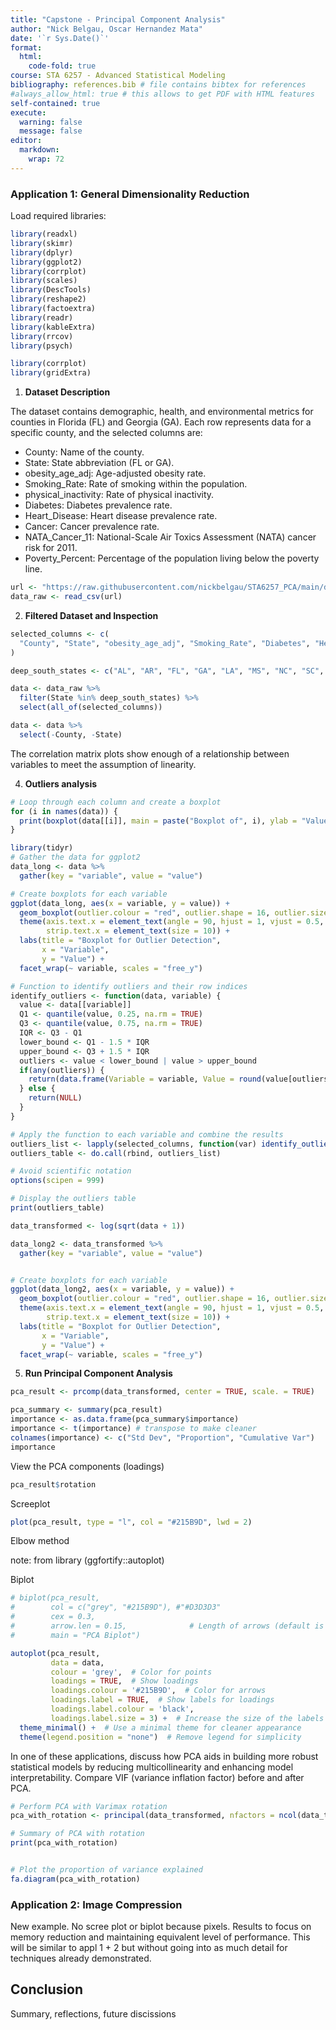 ```yaml
---
title: "Capstone - Principal Component Analysis"
author: "Nick Belgau, Oscar Hernandez Mata"
date: '`r Sys.Date()`'
format:
  html:
    code-fold: true
course: STA 6257 - Advanced Statistical Modeling
bibliography: references.bib # file contains bibtex for references
#always_allow_html: true # this allows to get PDF with HTML features
self-contained: true
execute: 
  warning: false
  message: false
editor: 
  markdown: 
    wrap: 72
---
```



### Application 1: General Dimensionality Reduction
Load required libraries:
```r
library(readxl)
library(skimr)
library(dplyr)
library(ggplot2)
library(corrplot)
library(scales)
library(DescTools)
library(reshape2)
library(factoextra)
library(readr)
library(kableExtra)
library(rrcov)
library(psych)

library(corrplot)
library(gridExtra)

```

1.  **Dataset Description**

The dataset contains demographic, health, and environmental metrics for counties in Florida (FL) and Georgia (GA). Each row represents data for a specific county, and the selected columns are:

- County: Name of the county.
- State: State abbreviation (FL or GA).
- obesity_age_adj: Age-adjusted obesity rate.
- Smoking_Rate: Rate of smoking within the population.
- physical_inactivity: Rate of physical inactivity.
- Diabetes: Diabetes prevalence rate.
- Heart_Disease: Heart disease prevalence rate.
- Cancer: Cancer prevalence rate.
- NATA_Cancer_11: National-Scale Air Toxics Assessment (NATA) cancer risk for 2011.
- Poverty_Percent: Percentage of the population living below the poverty line.

```r
url <- "https://raw.githubusercontent.com/nickbelgau/STA6257_PCA/main/data/Alz_mortality_data_complete_with_state_csv.csv"
data_raw <- read_csv(url)
```


2.  **Filtered Dataset and Inspection**

```r
selected_columns <- c(
  "County", "State", "obesity_age_adj", "Smoking_Rate", "Diabetes", "Heart_Disease", "Cancer",  "Mercury_TPY", "Lead_TPY", "Food_index", "Poverty_Percent", "Atrazine_High_KG", "SUNLIGHT"
)

deep_south_states <- c("AL", "AR", "FL", "GA", "LA", "MS", "NC", "SC", "TN", "TX", "VA")

data <- data_raw %>%
  filter(State %in% deep_south_states) %>%
  select(all_of(selected_columns))

data <- data %>%
  select(-County, -State)
```


The correlation matrix plots show enough of a relationship between variables to meet the assumption of linearity.

4.  **Outliers analysis**
```r
# Loop through each column and create a boxplot
for (i in names(data)) {
  print(boxplot(data[[i]], main = paste("Boxplot of", i), ylab = "Values", col = "lightblue"))
}

```


```r
library(tidyr)
# Gather the data for ggplot2
data_long <- data %>%
  gather(key = "variable", value = "value")

# Create boxplots for each variable
ggplot(data_long, aes(x = variable, y = value)) +
  geom_boxplot(outlier.colour = "red", outlier.shape = 16, outlier.size = 2) +
  theme(axis.text.x = element_text(angle = 90, hjust = 1, vjust = 0.5, size = 10),
        strip.text.x = element_text(size = 10)) +
  labs(title = "Boxplot for Outlier Detection",
       x = "Variable",
       y = "Value") +
  facet_wrap(~ variable, scales = "free_y")
```
```r
# Function to identify outliers and their row indices
identify_outliers <- function(data, variable) {
  value <- data[[variable]]
  Q1 <- quantile(value, 0.25, na.rm = TRUE)
  Q3 <- quantile(value, 0.75, na.rm = TRUE)
  IQR <- Q3 - Q1
  lower_bound <- Q1 - 1.5 * IQR
  upper_bound <- Q3 + 1.5 * IQR
  outliers <- value < lower_bound | value > upper_bound
  if(any(outliers)) {
    return(data.frame(Variable = variable, Value = round(value[outliers], 2), Row_Index = which(outliers)))
  } else {
    return(NULL)
  }
}

# Apply the function to each variable and combine the results
outliers_list <- lapply(selected_columns, function(var) identify_outliers(data, var))
outliers_table <- do.call(rbind, outliers_list)

# Avoid scientific notation
options(scipen = 999)

# Display the outliers table
print(outliers_table)
```

```r
data_transformed <- log(sqrt(data + 1))
```

```r

data_long2 <- data_transformed %>%
  gather(key = "variable", value = "value")


# Create boxplots for each variable
ggplot(data_long2, aes(x = variable, y = value)) +
  geom_boxplot(outlier.colour = "red", outlier.shape = 16, outlier.size = 2) +
  theme(axis.text.x = element_text(angle = 90, hjust = 1, vjust = 0.5, size = 10),
        strip.text.x = element_text(size = 10)) +
  labs(title = "Boxplot for Outlier Detection",
       x = "Variable",
       y = "Value") +
  facet_wrap(~ variable, scales = "free_y")

```



5.  **Run Principal Component Analysis**

```r
pca_result <- prcomp(data_transformed, center = TRUE, scale. = TRUE)

pca_summary <- summary(pca_result)
importance <- as.data.frame(pca_summary$importance)
importance <- t(importance) # transpose to make cleaner
colnames(importance) <- c("Std Dev", "Proportion", "Cumulative Var")
importance
```

View the PCA components (loadings)
```r
pca_result$rotation
```

Screeplot
```r
plot(pca_result, type = "l", col = "#215B9D", lwd = 2)
```
Elbow method

note: from library (ggfortify::autoplot)

Biplot
```r
# biplot(pca_result, 
#        col = c("grey", "#215B9D"), #"#D3D3D3"
#        cex = 0.3,
#        arrow.len = 0.15,              # Length of arrows (default is 0.1)
#        main = "PCA Biplot")  

autoplot(pca_result, 
         data = data,
         colour = 'grey',  # Color for points
         loadings = TRUE,  # Show loadings
         loadings.colour = '#215B9D',  # Color for arrows
         loadings.label = TRUE,  # Show labels for loadings
         loadings.label.colour = 'black', 
         loadings.label.size = 3) +  # Increase the size of the labels
  theme_minimal() +  # Use a minimal theme for cleaner appearance
  theme(legend.position = "none")  # Remove legend for simplicity
```
In one of these applications, discuss how PCA aids in building more robust statistical models by reducing multicollinearity and enhancing model interpretability.
Compare VIF (variance inflation factor) before and after PCA.

```r
# Perform PCA with Varimax rotation
pca_with_rotation <- principal(data_transformed, nfactors = ncol(data_transformed), rotate = "varimax", scores = TRUE)

# Summary of PCA with rotation
print(pca_with_rotation)


# Plot the proportion of variance explained
fa.diagram(pca_with_rotation)

```


### Application 2: Image Compression  

New example.
No scree plot or biplot because pixels.
Results to focus on memory reduction and maintaining equivalent level of performance.
This will be similar to appl 1 + 2 but without going into as much detail for techniques already demonstrated.

## Conclusion  

Summary, reflections, future discissions


